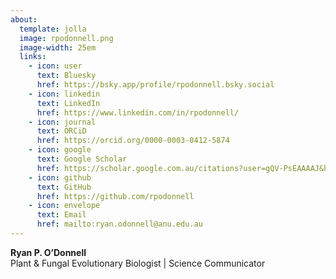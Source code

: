 ```yaml
---
about:
  template: jolla 
  image: rpodonnell.png
  image-width: 25em
  links:
    - icon: user
      text: Bluesky 
      href: https://bsky.app/profile/rpodonnell.bsky.social
    - icon: linkedin 
      text: LinkedIn 
      href: https://www.linkedin.com/in/rpodonnell/
    - icon: journal 
      text: ORCiD 
      href: https://orcid.org/0000-0003-0412-5874
    - icon: google 
      text: Google Scholar
      href: https://scholar.google.com.au/citations?user=gQV-PsEAAAAJ&hl=en
    - icon: github
      text: GitHub
      href: https://github.com/rpodonnell
    - icon: envelope
      text: Email
      href: mailto:ryan.odonnell@anu.edu.au
---
```


**Ryan P. O'Donnell**<br>
Plant & Fungal Evolutionary Biologist | Science Communicator
